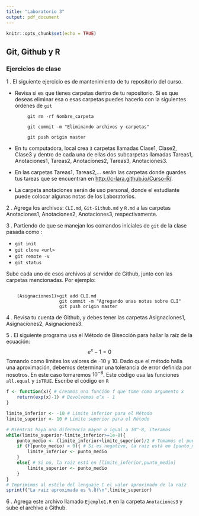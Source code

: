 ```yaml
---
title: "Laboratorio 3"
output: pdf_document
---
```


```r
knitr::opts_chunk$set(echo = TRUE)
```

## Git, Github y R

### Ejercicios de clase

1 . El siguiente ejercicio es de mantenimiento de tu repositorio del curso.

 * Revisa si es que tienes carpetas dentro de tu repositorio. Si es que deseas eliminar esa o esas carpetas  puedes hacerlo con la siguientes órdenes de `git`
 
```  
        git rm -rf Nombre_carpeta
        
        git commit -m "Eliminando archivos y carpetas"
        
        git push origin master
```
* En tu computadora, local crea `3` carpetas llamadas Clase1, Clase2, Clase3 y dentro de cada una de ellas dos subcarpetas llamadas Tareas1, Anotaciones1, Tareas2, Anotaciones2, Tareas3, Anotaciones3.

* En las carpetas Tareas1, Tareas2,... serán las carpetas donde guardes tus tareas que se encuentran en [http://c-lara.github.io/Curso-R/](http://c-lara.github.io/Curso-R/). 

* La carpeta anotaciones serán de uso personal, donde el estudiante puede colocar algunas notas de los Laboratorios.

2 . Agrega los archivos: `CLI.md`, `Git-Github.md` y `R.md`  a las carpetas Anotaciones1, Anotaciones2, Anotaciones3, respectivamente.

3 . Partiendo de que se manejan los comandos iniciales de `git` de la clase pasada como :

   - `git init `
   - `git clone <url>`
   - `git remote -v`
   - `git status`

Sube cada uno de esos archivos al servidor de Github, junto con las carpetas mencionadas.  Por ejemplo:

```

    (Asignaciones1)>git add CLI.md
                    git commit -m "Agregando unas notas sobre CLI"
                    git push origin master
```

4 . Revisa tu cuenta de Github, y debes tener las carpetas Asignaciones1, Asignaciones2, Asignaciones3. 

5 . El siguiente programa usa el Método de Bisección para hallar la raíz de la ecuación: $$e^{x}-1 = 0 $$ Tomando como límites los valores de -10 y 10. Dado que el método halla una aproximación, debemos determinar una tolerancia de error definida por nosotros. En este caso tomaremos $10^{-8}$. Este código usa las funciones `all.equal` y `isTRUE`. Escribe el  código en `R`  


```r
f <- function(x){ # Creamos una función f que tome como argumento x
    return(exp(x)-1) # Devolvemos e^x - 1
}

limite_inferior <- -10 # Limite inferior para el Método
limite_superior <- 10 # Limite superior para el Método

# Mientras haya una diferencia mayor o igual a 10^-8, iteramos
while(limite_superior-limite_inferior>=1e-8){ 
    punto_medio <- (limite_inferior+limite_superior)/2 # Tomamos el punto medio
    if (f(punto_medio) < 0){ # Si es negativo, la raiz está en [punto_medio,limite_superior]
        limite_inferior <- punto_medio
    }
    else{ # Si no, la raiz está en [limite_inferior,punto_medio]
        limite_superior <- punto_medio
    }
}
# Imprimimos al estilo del lenguaje C el valor aproximado de la raíz
sprintf("La raiz aproximada es %.8f\n",limite_superior) 
```

6 . Agrega este archivo llamado `Ejemplo1.R` en la carpeta `Anotaciones3` y sube el archivo a Github.